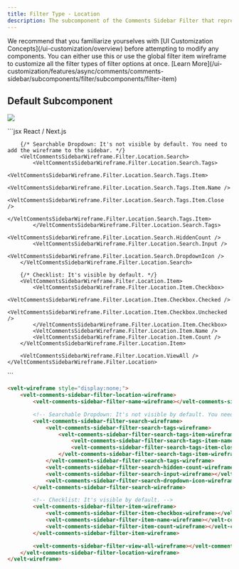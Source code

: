 ```yaml
---
title: Filter Type - Location
description: The subcomponent of the Comments Sidebar Filter that represents the Location filter
---
```


<Note>
We recommend that you familiarize yourselves with [UI Customization Concepts](/ui-customization/overview) before attempting to modify any components.
</Note>

<Warning>
You can either use this or use the global filter item wireframe to customize all the filter types of filter options at once. [Learn More](/ui-customization/features/async/comments/comments-sidebar/subcomponents/filter/subcomponents/filter-item)
</Warning>

## Default Subcomponent

![](/images/customization/filter-location.png)

<RequestExample>
```jsx React / Next.js
<VeltWireframe>
    <VeltCommentsSidebarWireframe.Filter.Location>
        <VeltCommentsSidebarWireframe.Filter.Location.Name />

        {/* Searchable Dropdown: It's not visible by default. You need to add the wireframe to the sidebar. */}
        <VeltCommentsSidebarWireframe.Filter.Location.Search>
            <VeltCommentsSidebarWireframe.Filter.Location.Search.Tags>
                <VeltCommentsSidebarWireframe.Filter.Location.Search.Tags.Item>
                    <VeltCommentsSidebarWireframe.Filter.Location.Search.Tags.Item.Name />
                    <VeltCommentsSidebarWireframe.Filter.Location.Search.Tags.Item.Close />
                </VeltCommentsSidebarWireframe.Filter.Location.Search.Tags.Item>
            </VeltCommentsSidebarWireframe.Filter.Location.Search.Tags>
            <VeltCommentsSidebarWireframe.Filter.Location.Search.HiddenCount />
            <VeltCommentsSidebarWireframe.Filter.Location.Search.Input />
            <VeltCommentsSidebarWireframe.Filter.Location.Search.DropdownIcon />
        </VeltCommentsSidebarWireframe.Filter.Location.Search>

        {/* Checklist: It's visible by default. */}
        <VeltCommentsSidebarWireframe.Filter.Location.Item>
            <VeltCommentsSidebarWireframe.Filter.Location.Item.Checkbox>
                <VeltCommentsSidebarWireframe.Filter.Location.Item.Checkbox.Checked />
                <VeltCommentsSidebarWireframe.Filter.Location.Item.Checkbox.Unchecked />
            </VeltCommentsSidebarWireframe.Filter.Location.Item.Checkbox>
            <VeltCommentsSidebarWireframe.Filter.Location.Item.Name />
            <VeltCommentsSidebarWireframe.Filter.Location.Item.Count />
        </VeltCommentsSidebarWireframe.Filter.Location.Item>

        <VeltCommentsSidebarWireframe.Filter.Location.ViewAll />
    </VeltCommentsSidebarWireframe.Filter.Location>
</VeltWireframe>
```

```HTML HTML
<velt-wireframe style="display:none;">
    <velt-comments-sidebar-filter-location-wireframe>
        <velt-comments-sidebar-filter-name-wireframe></velt-comments-sidebar-filter-name-wireframe>

        <!-- Searchable Dropdown: It's not visible by default. You need to add the wireframe to the sidebar. -->
        <velt-comments-sidebar-filter-search-wireframe>
            <velt-comments-sidebar-filter-search-tags-wireframe>
                <velt-comments-sidebar-filter-search-tags-item-wireframe>
                    <velt-comments-sidebar-filter-search-tags-item-name-wireframe></velt-comments-sidebar-filter-search-tags-item-name-wireframe>
                    <velt-comments-sidebar-filter-search-tags-item-close-wireframe></velt-comments-sidebar-filter-search-tags-item-close-wireframe>
                </velt-comments-sidebar-filter-search-tags-item-wireframe>
            </velt-comments-sidebar-filter-search-tags-wireframe>
            <velt-comments-sidebar-filter-search-hidden-count-wireframe></velt-comments-sidebar-filter-search-hidden-count-wireframe>
            <velt-comments-sidebar-filter-search-input-wireframe></velt-comments-sidebar-filter-search-input-wireframe>
            <velt-comments-sidebar-filter-search-dropdown-icon-wireframe></velt-comments-sidebar-filter-search-dropdown-icon-wireframe>
        </velt-comments-sidebar-filter-search-wireframe>

        <!-- Checklist: It's visible by default. -->
        <velt-comments-sidebar-filter-item-wireframe>
            <velt-comments-sidebar-filter-item-checkbox-wireframe></velt-comments-sidebar-filter-item-checkbox-wireframe>
            <velt-comments-sidebar-filter-item-name-wireframe></velt-comments-sidebar-filter-item-name-wireframe>
            <velt-comments-sidebar-filter-item-count-wireframe></velt-comments-sidebar-filter-item-count-wireframe>
        </velt-comments-sidebar-filter-item-wireframe>

        <velt-comments-sidebar-filter-view-all-wireframe></velt-comments-sidebar-filter-view-all-wireframe>
    </velt-comments-sidebar-filter-location-wireframe>
</velt-wireframe>
```
</RequestExample>


